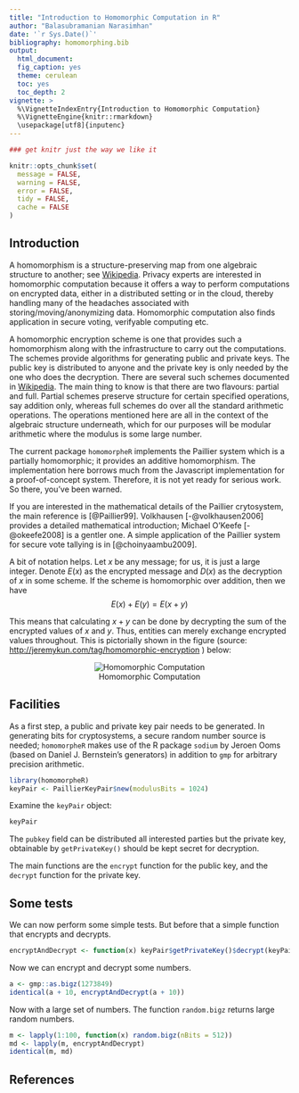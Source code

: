 ```yaml
---
title: "Introduction to Homomorphic Computation in R"
author: "Balasubramanian Narasimhan"
date: '`r Sys.Date()`'
bibliography: homomorphing.bib
output:
  html_document:
  fig_caption: yes
  theme: cerulean
  toc: yes
  toc_depth: 2
vignette: >
  %\VignetteIndexEntry{Introduction to Homomorphic Computation}
  %\VignetteEngine{knitr::rmarkdown}
  \usepackage[utf8]{inputenc}
---
```


```r
### get knitr just the way we like it

knitr::opts_chunk$set(
  message = FALSE,
  warning = FALSE,
  error = FALSE,
  tidy = FALSE,
  cache = FALSE
)

```
## Introduction

A homomorphism is a structure-preserving map from one algebraic
structure to another; see
[Wikipedia](https://en.wikipedia.org/wiki/Homomorphism). Privacy
experts are interested in homomorphic computation because it offers a
way to perform computations on encrypted data, either in a distributed
setting or in the cloud, thereby handling many of the headaches
associated with storing/moving/anonymizing data. Homomorphic
computation also finds application in secure voting, verifyable
computing etc.

A homomorphic encryption scheme is one that provides such a
homomorphism along with the infrastructure to carry out the
computations. The schemes provide algorithms for generating public and
private keys. The public key is distributed to anyone and the private
key is only needed by the one who does the decryption. There are
several such schemes documented in
[Wikipedia](https://en.wikipedia.org/wiki/Homomorphic_encryption). The
main thing to know is that there are two flavours: partial and
full. Partial schemes preserve structure for certain specified
operations, say addition only, whereas full schemes do over all the
standard arithmetic operations. The operations mentioned here are all
in the context of the algebraic structure underneath, which for our
purposes will be modular arithmetic where the modulus is some large
number.

The current package `homomorpheR` implements the Paillier system which
is a partially homomorphic; it provides an additive homomorphism. The
implementation here borrows much from the Javascript implementation
for a proof-of-concept system. Therefore, it is not yet ready for
serious work. So there, you've been warned.

If you are interested in the mathematical details of the Paillier
crytosystem, the main reference is [@Paillier99]. Volkhausen
[-@volkhausen2006] provides a detailed mathematical introduction;
Michael O'Keefe [-@okeefe2008] is a gentler one. A simple application
of the Paillier system for secure vote tallying is in
[@choinyaambu2009].

A bit of notation helps. Let $x$ be any message; for us, it is just a
large integer. Denote $E(x)$ as the encrypted message and $D(x)$ as
the decryption of $x$ in some scheme. If the scheme is homomorphic
over addition, then we have $$ E(x) + E(y) = E(x + y) $$

This means that calculating $x+y$ can be done by decrypting the sum of
the encrypted values of $x$ and $y$. Thus, entities can merely
exchange encrypted values throughout.  This is pictorially shown in
the figure (source:
[http://jeremykun.com/tag/homomorphic-encryption](http://jeremykun.com/tag/homomorphic-encryption)
) below:

<div style="text-align:center" markdown="1">
![Homomorphic Computation](assets/homo.jpeg)
</div>


## Facilities

As a first step, a public and private key pair needs to be generated.
In generating bits for cryptosystems, a secure random number source is
needed; `homomorpheR` makes use of the R package `sodium` by Jeroen
Ooms (based on Daniel J. Bernstein's generators) in addition to `gmp`
for arbitrary precision arithmetic.

```r
library(homomorpheR)
keyPair <- PaillierKeyPair$new(modulusBits = 1024)
```

Examine the `keyPair` object:

```r
keyPair
```

The `pubkey` field can be distributed all interested parties but the
private key, obtainable by `getPrivateKey()` should be kept secret for
decryption.

The main functions are the `encrypt` function for the public key, and
the `decrypt` function for the private key.

## Some tests

We can now perform some simple tests. But before that a simple
function that encrypts and decrypts.

```r
encryptAndDecrypt <- function(x) keyPair$getPrivateKey()$decrypt(keyPair$pubkey$encrypt(x))
```

Now we can encrypt and decrypt some numbers.

```r
a <- gmp::as.bigz(1273849)
identical(a + 10, encryptAndDecrypt(a + 10))
```

Now with a large set of numbers. The function `random.bigz` returns
large random numbers.

```r
m <- lapply(1:100, function(x) random.bigz(nBits = 512))
md <- lapply(m, encryptAndDecrypt)
identical(m, md)
```

## References









